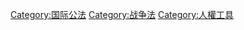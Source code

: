 {{Catmain}}

[[Category:国际公法|Category:国际公法]]
[[Category:战争法|Category:战争法]]
[[Category:人權工具|Category:人權工具]]